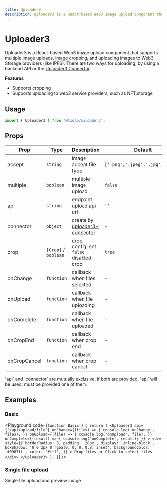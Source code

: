```yaml
---
title: Uploader3
description: Uploader3 is a React-based Web3 image upload component that supports multiple image uploads, image cropping, and uploading images to Web3 Storage providers (like IPFS). There are two ways for uploading, by using a backend API or the Uploader3 Connector.
---
```


# Uploader3

Uploader3 is a React-based Web3 image upload component that supports multiple image uploads, image cropping, and uploading images to Web3 Storage providers (like IPFS). There are two ways for uploading, by using a backend API or the [Uploader3 Connector](./uploader3-connector).

**Features**

- Supports cropping
- Supports uploading to web3 service providers, such as NFT.storage

## Usage

```js copy
import { Uploader3 } from '@lxdao/uploader3';
```

## Props

| Prop         | Type                 | Description                                            | Default                          |
| ------------ | -------------------- | ------------------------------------------------------ | -------------------------------- |
| accept       | `string`             | image accept file type                                 | `['.png','.jpeg','.jpg','.gif']` |
| multiple     | `boolean`            | multiple image upload                                  | `false`                          |
| api          | `string`             | endpoint upload api url                                | `''`                             |
| connector    | `object`             | create by [uploader3-connector](./uploader3-connector) | -                                |
| crop         | `[Crop]` / `boolean` | crop config, set `false` disabled crop                 | `true`                           |
| onChange     | `function`           | callback when files selected                           | -                                |
| onUpload     | `function`           | callback when file uploading                           | -                                |
| onComplete   | `function`           | callback when file uploaded                            | -                                |
| onCropEnd    | `function`           | callback when crop end                                 | -                                |
| onCropCancel | `function`           | callback when crop cancel                              | -                                |

<Callout type="info">
  `api` and `connector` are mutually exclusive, if both are provided, `api` will be used. must be provided one of them.
</Callout>

## Examples

### Basic

<Playground
  code={`function Basic() {
  return (
    <Uploader3
      api={'/api/upload/file'}
      onChange={(files) => {
        console.log('onChange', files);
      }}
      onUpload={(file) => {
        console.log('onUpload', file);
      }}
      onComplete={(result) => {
        console.log('onComplete', result);
      }}
    >
      <div
        style={{
          borderRadius: 5,
          padding: '20px',
          display: 'inline-block',
          boxShadow: '0 0 2px 0 rgba(0, 0, 0, 0.8) inset',
          backgroundColor: '#0987ff',
          color: '#fff',
        }}
      >
        Drop files or Click to select files
      </div>
    </Uploader3>
  );
}`}
/>

### Single file upload

Single file upload and preview image

<Embed />
